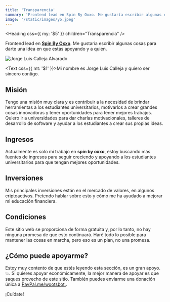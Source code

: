 ```yaml
---
title: 'Transparencia'
summary: 'Frontend lead en Spin By Oxxo. Me gustaría escribir algunas cosas para darte una idea de dónde viene mi dinero (cómo puede apoyar) y adónde va mi dinero (que estás apoyando y a quien).'
image: '/static/images/yo.jpeg'
---
```


<Heading css={{ my: '$5' }} children="Transparencia" />

Frontend lead en [**Spin By Oxxo**](https://spinbyoxxo.com.mx/). Me gustaría escribir algunas cosas para darte una idea en que estás apoyando y a quien.

<Image alt="Jorge Luis Calleja Alvarado" src="/static/images/yo.jpeg" width={700} height={700} priority />

<Text css={{ mt: '$1' }}>Mi nombre es Jorge Luis Calleja y quiero ser sincero contigo.</Text>

## Misión

Tengo una misión muy clara y es contribuir a la necesidad de brindar herramientas a los estudiantes universitarios, motivarlos a crear grandes cosas innovadoras y tener oportunidades para tener mejores trabajos.
Quiero ir a universidades para dar charlas motivacionales, talleres de desarrollo de software y ayudar a los estudiantes a crear sus propias ideas.

## Ingresos

Actualmente es solo mi trabajo en **spin by oxxo**, estoy buscando más fuentes de ingresos para seguir creciendo y apoyando a los estudiantes universitarios para que tengan mejores oportunidades.

## Inversiones

Mis principales inversiones están en el mercado de valores, en algunos criptoactivos. Pretendo hablar sobre esto y cómo me ha ayudado a mejorar mi educación financiera.

## Condiciones

Este sitio web se proporciona de forma gratuita y, por lo tanto, no hay ninguna promesa de que esto continuará. Haré todo lo posible para mantener las cosas en marcha, pero eso es un plan, no una promesa.

## ¿Cómo puede apoyarme?

Estoy muy contento de que estés leyendo esta sección, es un gran apoyo. 💥. Si quieres apoyar económicamente, la mejor manera de apoyar es que saques provecho de este sitio. También puedes enviarme una donación única a [PayPal.me/wootsbot.](https://paypal.me/wootsbot?locale.x=es_XC).

¡Cuídate!
